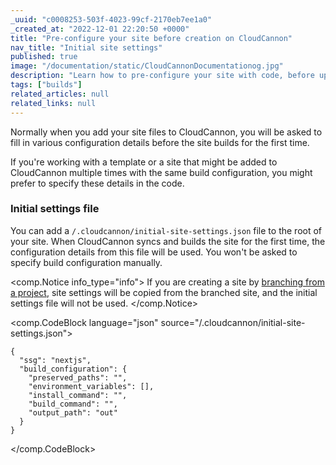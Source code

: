 ```yaml
---
_uuid: "c0008253-503f-4023-99cf-2170eb7ee1a0"
_created_at: "2022-12-01 22:20:50 +0000"
title: "Pre-configure your site before creation on CloudCannon"
nav_title: "Initial site settings"
published: true
image: "/documentation/static/CloudCannonDocumentationog.jpg"
description: "Learn how to pre-configure your site with code, before uploading it to CloudCannon."
tags: ["builds"]
related_articles: null
related_links: null
---
```


Normally when you add your site files to CloudCannon, you will be asked to fill in various configuration details before the site builds for the first time.

If you're working with a template or a site that might be added to CloudCannon multiple times with the same build configuration, you might prefer to specify these details in the code.

### Initial settings file

You can add a `/.cloudcannon/initial-site-settings.json` file to the root of your site. When CloudCannon syncs and builds the site for the first time, the configuration details from this file will be used. You won't be asked to specify build configuration manually.

<comp.Notice info_type="info">
  If you are creating a site by [branching from a project](/documentation/articles/create-a-project), site settings will be copied from the branched site, and the initial settings file will not be used.
</comp.Notice>

<comp.CodeBlock language="json" source="/.cloudcannon/initial-site-settings.json">
```
{
  "ssg": "nextjs",
  "build_configuration": {
    "preserved_paths": "",
    "environment_variables": [],
    "install_command": "",
    "build_command": "",
    "output_path": "out"
  }
}
```
</comp.CodeBlock>
